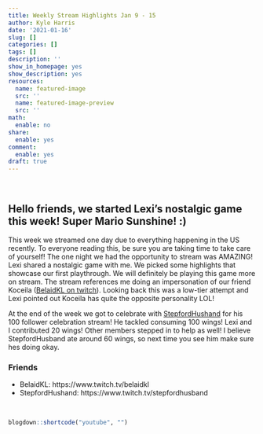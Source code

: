 ```yaml
---
title: Weekly Stream Highlights Jan 9 - 15
author: Kyle Harris
date: '2021-01-16'
slug: []
categories: []
tags: []
description: ''
show_in_homepage: yes
show_description: yes
resources:
  name: featured-image
  src: ''
  name: featured-image-preview
  src: ''
math:
  enable: no
share:
  enable: yes
comment:
  enable: yes
draft: true
---
```


<!-- draft: true -->
<!-- Featured Image: 780x234 -->
<!-- Links: [](){target="_blank"} -->

<br>

## Hello friends, we started Lexi's nostalgic game this week! Super Mario Sunshine! :)

This week we streamed one day due to everything happening in the US recently. To everyone reading this, be sure you are taking time to take care of yourself! The one night we had the opportunity to stream was AMAZING! Lexi shared a nostalgic game with me. We picked some highlights that showcase our first playthrough. We will definitely be playing this game more on stream. The stream references me doing an impersonation of our friend Koceila ([BelaidKL on twitch](https://www.twitch.tv/belaidkl){target="_blank"}). Looking back this was a low-tier attempt and Lexi pointed out Koceila has quite the opposite personality LOL!

At the end of the week we got to celebrate with [StepfordHushand](https://www.twitch.tv/stepfordhusband){target="_blank"} for his 100 follower celebration stream! He tackled consuming 100 wings! Lexi and I contributed 20 wings! Other members stepped in to help as well! I believe StepfordHusband ate around 60 wings, so next time you see him make sure hes doing okay.

### Friends

- BelaidKL: https://www.twitch.tv/belaidkl
- StepfordHushand: https://www.twitch.tv/stepfordhusband

<br>

```r
blogdown::shortcode("youtube", "")
```

<br>
